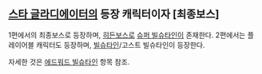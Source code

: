 == [[스타 글라디에이터]]의 등장 캐릭터이자 [최종보스] ==
1편에서의 최종보스로 등장하며, [[히든보스]]로 [[슈퍼 빌슈타인]]이 존재한다.
2편에서는 플레이어블 캐릭터도 등장하며, [[에드워드 빌슈타인|빌슈타인]]/고스트 빌슈타인이 등장한다.

자세한 것은 [[에드워드 빌슈타인]] 항목 참조.
